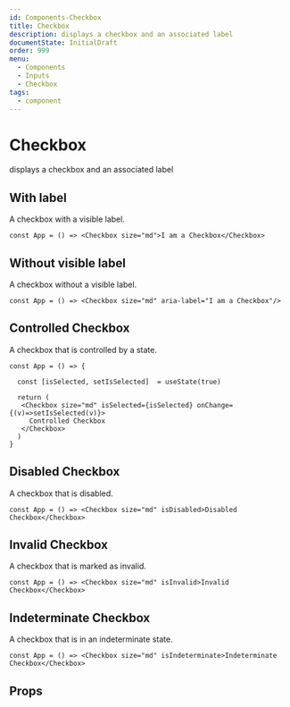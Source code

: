 ```yaml
---
id: Components-Checkbox
title: Checkbox
description: displays a checkbox and an associated label
documentState: InitialDraft
order: 999
menu:
  - Components
  - Inputs
  - Checkbox
tags:
  - component
---
```


# Checkbox

displays a checkbox and an associated label

## With label

A checkbox with a visible label.

```jsx-live
const App = () => <Checkbox size="md">I am a Checkbox</Checkbox>
```

## Without visible label

A checkbox without a visible label.

```jsx-live
const App = () => <Checkbox size="md" aria-label="I am a Checkbox"/>
```

## Controlled Checkbox

A checkbox that is controlled by a state.

```jsx-live
const App = () => {

  const [isSelected, setIsSelected]  = useState(true)

  return (
   <Checkbox size="md" isSelected={isSelected} onChange={(v)=>setIsSelected(v)}>
     Controlled Checkbox
   </Checkbox>
  )
}
```

## Disabled Checkbox

A checkbox that is disabled.

```jsx-live
const App = () => <Checkbox size="md" isDisabled>Disabled Checkbox</Checkbox>
```

## Invalid Checkbox

A checkbox that is marked as invalid.

```jsx-live
const App = () => <Checkbox size="md" isInvalid>Invalid Checkbox</Checkbox>
```

## Indeterminate Checkbox

A checkbox that is in an indeterminate state.

```jsx-live
const App = () => <Checkbox size="md" isIndeterminate>Indeterminate Checkbox</Checkbox>
```

## Props

<PropTable id="Checkbox" />
